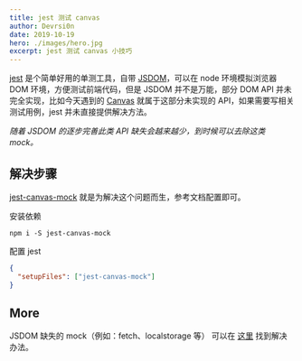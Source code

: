```yaml
---
title: jest 测试 canvas
author: Devrsi0n
date: 2019-10-19
hero: ./images/hero.jpg
excerpt: jest 测试 canvas 小技巧
---
```


[jest](https://jestjs.io) 是个简单好用的单测工具，自带 [JSDOM](https://github.com/jsdom/jsdom)，可以在 node 环境模拟浏览器 DOM 环境，方便测试前端代码，但是 JSDOM 并不是万能，部分 DOM API 并未完全实现，比如今天遇到的 [Canvas](https://developer.mozilla.org/zh-CN/docs/Web/HTML/Element/canvas) 就属于这部分未实现的 API，如果需要写相关测试用例，jest 并未直接提供解决方法。

*随着 JSDOM 的逐步完善此类 API 缺失会越来越少，到时候可以去除这类 mock。*

## 解决步骤

[jest-canvas-mock](https://github.com/hustcc/jest-canvas-mock) 就是为解决这个问题而生，参考文档配置即可。

安装依赖

```shell
npm i -S jest-canvas-mock
```

配置 jest

```json
{
  "setupFiles": ["jest-canvas-mock"]
}
```

## More

JSDOM 缺失的 mock（例如：fetch、localstorage 等） 可以在 [这里](https://github.com/jest-community/awesome-jest#mocks) 找到解决办法。
